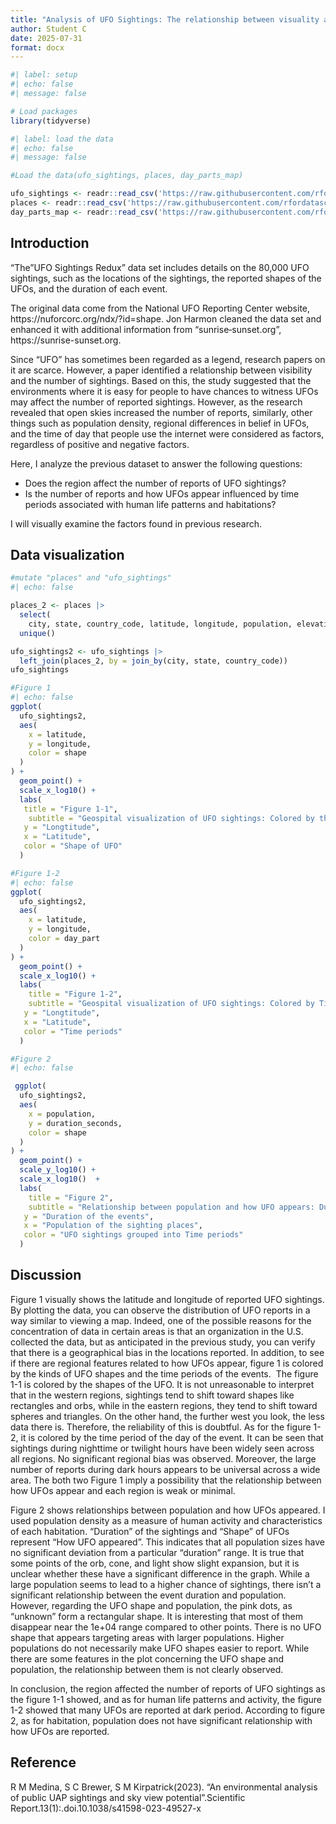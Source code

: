 ```yaml
---
title: "Analysis of UFO Sightings: The relationship between visuality and number of reports"
author: Student C
date: 2025-07-31
format: docx
---
```


```r
#| label: setup
#| echo: false
#| message: false

# Load packages
library(tidyverse)
```

```r
#| label: load the data
#| echo: false
#| message: false

#Load the data(ufo_sightings, places, day_parts_map)

ufo_sightings <- readr::read_csv('https://raw.githubusercontent.com/rfordatascience/tidytuesday/main/data/2023/2023-06-20/ufo_sightings.csv')
places <- readr::read_csv('https://raw.githubusercontent.com/rfordatascience/tidytuesday/main/data/2023/2023-06-20/places.csv')
day_parts_map <- readr::read_csv('https://raw.githubusercontent.com/rfordatascience/tidytuesday/main/data/2023/2023-06-20/day_parts_map.csv')

```

## Introduction

“The "UFO Sightings Redux" data set includes details on the 80,000 UFO sightings, such as the locations of the sightings, the reported shapes of the UFOs, and the duration of each event.

The original data come from the National UFO Reporting Center website, https://nuforcorc.org/ndx/?id=shape. Jon Harmon cleaned the data set and enhanced it with additional information from "sunrise‑sunset.org”, https://sunrise-sunset.org.

Since “UFO” has sometimes been regarded as a legend, research papers on it are scarce. However, a paper identified a relationship between visibility and the number of sightings. Based on this, the study suggested that the environments where it is easy for people to have chances to witness UFOs may affect the number of reported sightings. However, as the research revealed that open skies increased the number of reports, similarly, other things such as population density, regional differences in belief in UFOs, and the time of day that people use the internet were considered as factors, regardless of positive and negative factors.

Here, I analyze the previous dataset to answer the following questions:

-   Does the region affect the number of reports of UFO sightings?
-   Is the number of reports and how UFOs appear influenced by time periods associated with human life patterns and habitations?

I will visually examine the factors found in previous research.

## Data visualization

```r
#mutate "places" and "ufo_sightings"
#| echo: false

places_2 <- places |>
  select(
    city, state, country_code, latitude, longitude, population, elevation_m) |>
  unique()

ufo_sightings2 <- ufo_sightings |>
  left_join(places_2, by = join_by(city, state, country_code))
ufo_sightings

```

```r
#Figure 1
#| echo: false
ggplot(
  ufo_sightings2,
  aes(
    x = latitude,
    y = longitude,
    color = shape
  )
) +
  geom_point() +
  scale_x_log10() +
  labs(
   title = "Figure 1-1",
    subtitle = "Geospital visualization of UFO sightings: Colored by the shape of UFO",
   y = "Longtitude",
   x = "Latitude",
   color = "Shape of UFO"
  )
```

```r
#Figure 1-2
#| echo: false
ggplot(
  ufo_sightings2,
  aes(
    x = latitude,
    y = longitude,
    color = day_part
  )
) +
  geom_point() +
  scale_x_log10() +
  labs(
    title = "Figure 1-2",
    subtitle = "Geospital visualization of UFO sightings: Colored by Time Period",
   y = "Longtitude",
   x = "Latitude",
   color = "Time periods"
  )
```

```r
#Figure 2
#| echo: false

 ggplot(
  ufo_sightings2,
  aes(
    x = population,
    y = duration_seconds,
    color = shape
  )
) +
  geom_point() +
  scale_y_log10() +
  scale_x_log10()  +
  labs(
    title = "Figure 2",
    subtitle = "Relationship between population and how UFO appears: Duration and shapes",
   y = "Duration of the events",
   x = "Population of the sighting places",
   color = "UFO sightings grouped into Time periods"
  )

```

## Discussion

Figure 1 visually shows the latitude and longitude of reported UFO sightings. By plotting the data, you can observe the distribution of UFO reports in a way similar to viewing a map. Indeed, one of the possible reasons for the concentration of data in certain areas is that an organization in the U.S. collected the data, but as anticipated in the previous study, you can verify that there is a geographical bias in the locations reported. In addition, to see if there are regional features related to how UFOs appear, figure 1 is colored by the kinds of UFO shapes and the time periods of the events.  The figure 1-1 is colored by the shapes of the UFO. It is not unreasonable to interpret that in the western regions, sightings tend to shift toward shapes like rectangles and orbs, while in the eastern regions, they tend to shift toward spheres and triangles. On the other hand, the further west you look, the less data there is. Therefore, the reliability of this is doubtful. As for the figure 1-2, it is colored by the time period of the day of the event. It can be seen that sightings during nighttime or twilight hours have been widely seen across all regions. No significant regional bias was observed. Moreover, the large number of reports during dark hours appears to be universal across a wide area. The both two Figure 1 imply a possibility that the relationship between how UFOs appear and each region is weak or minimal.

Figure 2 shows relationships between population and how UFOs appeared. I used population density as a measure of human activity and characteristics of each habitation. "Duration" of the sightings and "Shape" of UFOs represent "How UFO appeared". This indicates that all population sizes have no significant deviation from a particular "duration" range. It is true that some points of the orb, cone, and light show slight expansion, but it is unclear whether these have a significant difference in the graph. While a large population seems to lead to a higher chance of sightings, there isn't a significant relationship between the event duration and population. However, regarding the UFO shape and population, the pink dots, as "unknown" form a rectangular shape. It is interesting that most of them disappear near the 1e+04 range compared to other points. There is no UFO shape that appears targeting areas with larger populations. Higher populations do not necessarily make UFO shapes easier to report. While there are some features in the plot concerning the UFO shape and population, the relationship between them is not clearly observed.

In conclusion, the region affected the number of reports of UFO sightings as the figure 1-1 showed, and as for human life patterns and activity, the figure 1-2 showed that many UFOs are reported at dark period. According to figure 2, as for habitation, population does not have significant relationship with how UFOs are reported.

## Reference

R M Medina, S C Brewer, S M Kirpatrick(2023). "An environmental analysis of public UAP sightings and sky view potential".Scientific Report.13(1):.doi.10.1038/s41598-023-49527-x
